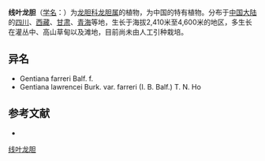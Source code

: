 {{Speciesbox
| name = 线叶龙胆
| status = 
| status_system = 
| image =Gentiana farreri Balf.f.jpg
| genus = Gentiana
| species = farreri
| authority = Balf.
}}

'''线叶龙胆'''（[[学名|学名]]：{{lang|la|''Gentiana farreri''}}）为[[龙胆科|龙胆科]][[龙胆属|龙胆属]]的植物，为中国的特有植物。分布于[[中国大陆|中国大陆]]的[[四川|四川]]、[[西藏|西藏]]、[[甘肃|甘肃]]、[[青海|青海]]等地，生长于海拔2,410米至4,600米的地区，多生长在灌丛中、高山草甸以及滩地，目前尚未由人工引种栽培。

== 异名 ==
* Gentiana farreri Balf. f.
* Gentiana lawrencei Burk. var. farreri (I. B. Balf.) T. N. Ho

== 参考文献 ==
<div class="references-small">
* {{cite web| url =http://www.bioinfo.cn/db05/KmzwSpecies.php?action=view&id=9360| title =线叶龙胆| work =《中国高等植物数据库全库》| publisher =中国科学院微生物研究所| author =昆明植物研究所| accessdate =2009-02-24| deadurl =yes| archiveurl =https://web.archive.org/web/20160305010043/http://www.bioinfo.cn/db05/KmzwSpecies.php?action=view&id=9360| archivedate =2016-03-05}}
</div>
{{Taxonbar|from=Q15227469}}

[[Category:龙胆属|线叶龙胆]]


{{植物小作品}}